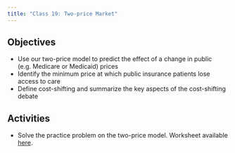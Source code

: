 ```yaml
---
title: "Class 19: Two-price Market"
---
```



## Objectives
- Use our two-price model to predict the effect of a change in public (e.g. Medicare or Medicaid) prices
- Identify the minimum price at which public insurance patients lose access to care
- Define cost-shifting and summarize the key aspects of the cost-shifting debate


## Activities
- Solve the practice problem on the two-price model. Worksheet available [here](/resource/wksheet10.html).

